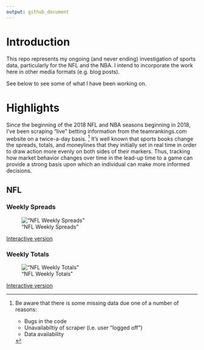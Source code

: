 ```yaml
---
output: github_document
---
```


# Introduction

This repo represents my ongoing (and never ending) investigation of 
sports data,
particularly for the NFL and the NBA. I intend to incorporate the work here
in other media formats (e.g. blog posts).

See below to see some of what I have been working on.

# Highlights

Since the beginning of the 2018 NFL and NBA seasons beginning in 2018, I've
been scraping "live" betting information from the teamrankings.com website on a
twice-a-day basis. [^missing] It's well known that sports books change the spreads, totals,
and moneylines that they initially set in real time in order to 
draw action more evenly on both sides of their markers.
Thus, tracking how market behavior changes over time in the lead-up time to a game
can provide a strong basis upon which an individual
can make more informed decisions.

[^missing]:
Be aware that there is some missing data due one of a number of reasons:

    + Bugs in the code
    + Unavailabiltiy of scraper (i.e. user "logged off")
    + Data availability

## NFL

### Weekly Spreads

!["NFL Weekly Spreads"](output/viz_odds_nfl_tr_spread.png)

[Interactive version](http://htmlpreview.github.io/?https://github.com/tonyelhabr/sports-predict/blob/master/output/viz_odds_nfl_tr_spread.html)


### Weekly Totals

!["NFL Weekly Totals"](output/viz_odds_nfl_tr_total.png)

[Interactive version](http://htmlpreview.github.io/?https://github.com/tonyelhabr/sports-predict/blob/master/output/viz_odds_nfl_tr_total.html)

